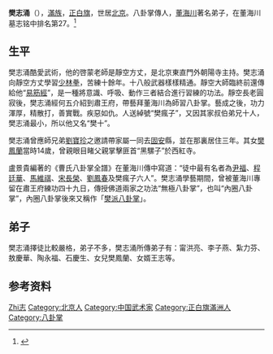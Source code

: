 '''樊志涌'''（{{bd|1840年||1922年|catIdx=Fan,樊}}），[[滿族|滿族]]，[[正白旗|正白旗]]，世居[[北京|北京]]。八卦掌傳人，[[董海川|董海川]]著名弟子，在董海川墓志铭中排名第27。<ref>{{Cite web|title=Fan Zhi Yong (樊志涌 : 1840-1922)|url=https://ecoleduliondor.fr/fan-zhi-yong-%e6%a8%8a%e5%bf%97%e6%b6%8c-1840-1922/|accessdate=2019-08-22|date=2019-03-25|work=Ecole du lion d'or|language=fr|archive-date=2020-09-25|archive-url=https://web.archive.org/web/20200925034741/https://ecoleduliondor.fr/fan-zhi-yong-%E6%A8%8A%E5%BF%97%E6%B6%8C-1840-1922/|dead-url=no}}</ref>

== 生平 ==
樊志涌酷愛武術，他的啓蒙老師是靜空方丈，是北京東直門外朝陽寺主持。樊志涌向靜空方丈學習[[少林拳|少林拳]]，苦練十餘年。十八般武器樣樣精通。靜空大師臨終前還傳給他“[[易筋經|易筋經]]”，是一種將意識、呼吸、動作三者結合進行習練的功法。靜空長老圓寂後，樊志涌經何五介紹到肅王府，帶藝拜董海川為師習八卦掌。藝成之後，功力渾厚，精散打，善實戰。疾惡如仇。人送綽號“樊瘋子”，又因其家叔伯弟兄十人，樊志涌最小，所以他又名“樊十”。

樊志涌曾應師兄弟[[劉寶珍|劉寶珍]]之邀請帶家屬一同去[[固安|固安]]縣，並在那裏居住三年。其女[[樊鳳蘭|樊鳳蘭]]當時14歲，曾親眼目睹父親掌擊匪首“黑騾子”於西紅寺。

盧景貴編著的《曹氏八卦掌全譜》在董海川傳中寫道：“徒中最有名者為[[尹福|尹福]]、[[程廷華|程廷華]]、[[馬維祺|馬維祺]]、[[宋長榮|宋長榮]]、[[劉鳳春|劉鳳春]]及樊瘋子六人”。樊志涌學藝期間，曾被董海川專留在肅王府練功四十九日，傳授佛道兩家之功法“無極八卦掌”，也叫“內圈八卦掌”，內圈八卦掌後來又稱作「[[樊派八卦掌|樊派八卦掌]]」。

== 弟子 ==
樊志涌擇徒比較嚴格，弟子不多，樊志涌所傳弟子有：甯洪亮、李子燕、紮力芬、敖慶華、陶永福、石慶生、女兒樊鳳蘭、女婿王志等。

== 参考资料 ==
{{reflist}}

{{Authority control}}
{{DEFAULTSORT:Fan樊}}
[[Category:樊姓|Zhi志]]
[[Category:北京人|Category:北京人]]
[[Category:中国武术家|Category:中国武术家]]
[[Category:正白旗滿洲人|Category:正白旗滿洲人]]
[[Category:八卦掌|Category:八卦掌]]